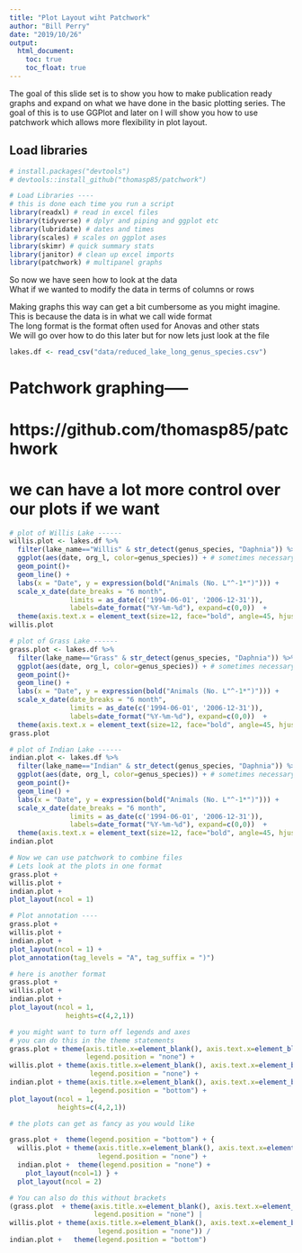 ```yaml
---
title: "Plot Layout wiht Patchwork"
author: "Bill Perry"
date: "2019/10/26"
output:
  html_document:
    toc: true
    toc_float: true
---
```



The goal of this slide set is to show you how to make publication ready graphs and expand on what we have done in the basic plotting series. The goal of this is to use GGPlot and later on I will show you how to use patchwork which allows more flexibility in plot layout.    

## Load libraries
```r

# install.packages("devtools")
# devtools::install_github("thomasp85/patchwork")

# Load Libraries ----
# this is done each time you run a script
library(readxl) # read in excel files
library(tidyverse) # dplyr and piping and ggplot etc
library(lubridate) # dates and times
library(scales) # scales on ggplot ases
library(skimr) # quick summary stats
library(janitor) # clean up excel imports
library(patchwork) # multipanel graphs
```

So now we have seen how to look at the data    
What if we wanted to modify the data in terms of columns or rows    
     
Making graphs this way can get a bit cumbersome as you might imagine.     
This is because the data is in what we call wide format     
The long format is the format often used for Anovas and other stats      
We will go over how to do this later but for now lets just look at the file     


```r
lakes.df <- read_csv("data/reduced_lake_long_genus_species.csv")
```

# Patchwork graphing-----
# https://github.com/thomasp85/patchwork
# we can have a lot more control over our plots if we want

```r
# plot of Willis Lake ------
willis.plot <- lakes.df %>%
  filter(lake_name=="Willis" & str_detect(genus_species, "Daphnia")) %>% 
  ggplot(aes(date, org_l, color=genus_species)) + # sometimes necessary is , group = group
  geom_point()+
  geom_line() +
  labs(x = "Date", y = expression(bold("Animals (No. L"^-1*")"))) +
  scale_x_date(date_breaks = "6 month",
               limits = as_date(c('1994-06-01', '2006-12-31')),
               labels=date_format("%Y-%m-%d"), expand=c(0,0))  +
  theme(axis.text.x = element_text(size=12, face="bold", angle=45, hjust=1)) 
willis.plot
```


```r
# plot of Grass Lake ------
grass.plot <- lakes.df %>%
  filter(lake_name=="Grass" & str_detect(genus_species, "Daphnia")) %>% 
  ggplot(aes(date, org_l, color=genus_species)) + # sometimes necessary is , group = group
  geom_point()+
  geom_line() +
  labs(x = "Date", y = expression(bold("Animals (No. L"^-1*")"))) +
  scale_x_date(date_breaks = "6 month",
               limits = as_date(c('1994-06-01', '2006-12-31')),
               labels=date_format("%Y-%m-%d"), expand=c(0,0))  +
  theme(axis.text.x = element_text(size=12, face="bold", angle=45, hjust=1)) 
grass.plot
```


```r
# plot of Indian Lake ------
indian.plot <- lakes.df %>%
  filter(lake_name=="Indian" & str_detect(genus_species, "Daphnia")) %>% 
  ggplot(aes(date, org_l, color=genus_species)) + # sometimes necessary is , group = group
  geom_point()+
  geom_line() +
  labs(x = "Date", y = expression(bold("Animals (No. L"^-1*")"))) +
  scale_x_date(date_breaks = "6 month",
               limits = as_date(c('1994-06-01', '2006-12-31')),
               labels=date_format("%Y-%m-%d"), expand=c(0,0))  +
  theme(axis.text.x = element_text(size=12, face="bold", angle=45, hjust=1)) 
indian.plot
```



```r
# Now we can use patchwork to combine files
# Lets look at the plots in one format
grass.plot +
willis.plot +
indian.plot +
plot_layout(ncol = 1)
```


```r
# Plot annotation ----
grass.plot +
willis.plot +
indian.plot +
plot_layout(ncol = 1) +
plot_annotation(tag_levels = "A", tag_suffix = ")")
```

```r
# here is another format
grass.plot +
willis.plot +
indian.plot +
plot_layout(ncol = 1,
              heights=c(4,2,1))
```

```r
# you might want to turn off legends and axes
# you can do this in the theme statements
grass.plot + theme(axis.title.x=element_blank(), axis.text.x=element_blank(),
                   legend.position = "none") + 
willis.plot + theme(axis.title.x=element_blank(), axis.text.x=element_blank(),
                    legend.position = "none") +
indian.plot + theme(axis.title.x=element_blank(), axis.text.x=element_blank(),
                    legend.position = "bottom") +
plot_layout(ncol = 1,
            heights=c(4,2,1))
```


```r
# the plots can get as fancy as you would like

grass.plot +  theme(legend.position = "bottom") + {
  willis.plot + theme(axis.title.x=element_blank(), axis.text.x=element_blank(),
                      legend.position = "none") +
  indian.plot +  theme(legend.position = "none") +
    plot_layout(ncol=1) } +
  plot_layout(ncol = 2)
```

```r
# You can also do this without brackets
(grass.plot  + theme(axis.title.x=element_blank(), axis.text.x=element_blank(),
                     legend.position = "none") |
willis.plot + theme(axis.title.x=element_blank(), axis.text.x=element_blank(),
                      legend.position = "none")) /
indian.plot +   theme(legend.position = "bottom") 
```




<!-- Global site tag (gtag.js) - Google Analytics -->
<script async src="https://www.googletagmanager.com/gtag/js?id=UA-88373117-6"></script>
<script>
  window.dataLayer = window.dataLayer || [];
  function gtag(){dataLayer.push(arguments);}
  gtag('js', new Date());

  gtag('config', 'UA-88373117-6');
</script>
